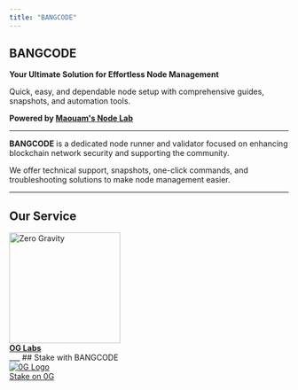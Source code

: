 ```yaml
---
title: "BANGCODE"
---
```


## BANGCODE

**Your Ultimate Solution for Effortless Node Management**

Quick, easy, and dependable node setup with comprehensive guides, snapshots, and automation tools.

**Powered by [Maouam's Node Lab](https://maouam.nodelab.my.id/)**

___

**BANGCODE** is a dedicated node runner and validator focused on enhancing blockchain network security and supporting the community.

We offer technical support, snapshots, one-click commands, and troubleshooting solutions to make node management easier.
___
## Our Service

<div class="project-grid">
  <a href="/0g-labs/" class="project-card">
    <img src="/img/0g.png" alt="Zero Gravity" width="200" height="200" />
    <div class="project-info">
      <strong>OG Labs</strong>
    </div>
  </a>
</div>
___
## Stake with BANGCODE


<div className="stake-buttons">
  <a
    href="https://0g.exploreme.pro/validators/0gvaloper1aax7fz4d904m0ul3e9v3lfq7cdzzw3ka8qk3mr?action=Delegate"
    target="_blank"
    className="stake-button"
  >
    <div className="icon-wrapper">
      <img src="/img/0g.png" alt="0G Logo" />
    </div>
    <span>Stake on 0G</span>
  </a>
</div>